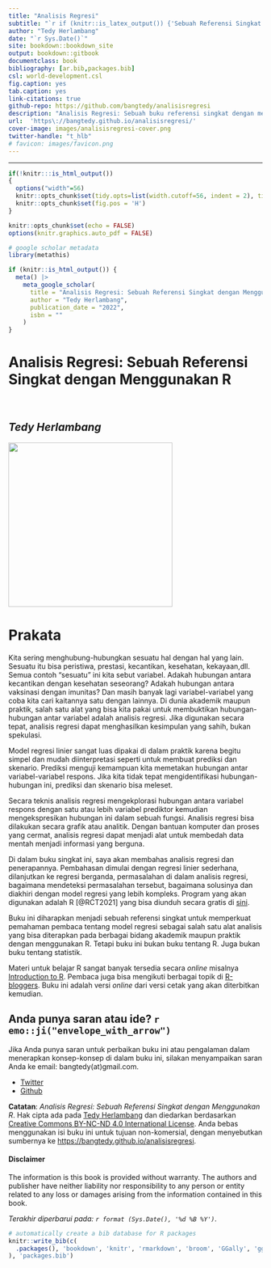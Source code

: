 ```yaml
---
title: "Analisis Regresi"
subtitle: "`r if (knitr::is_latex_output()) {'Sebuah Referensi Singkat dengan Menggunakan R'} else {'Sebuah Referensi Singkat dengan Menggunakan R'}`"
author: "Tedy Herlambang"
date: "`r Sys.Date()`"
site: bookdown::bookdown_site
output: bookdown::gitbook
documentclass: book
bibliography: [ar.bib,packages.bib]
csl: world-development.csl
fig.caption: yes
tab.caption: yes
link-citations: true
github-repo: https://github.com/bangtedy/analisisregresi
description: "Analisis Regresi: Sebuah buku referensi singkat dengan menggunakan R."
url:  'https\://bangtedy.github.io/analisisregresi/'
cover-image: images/analisisregresi-cover.png
twitter-handle: "t_hlb"
# favicon: images/favicon.png
---
```



---

```r
if(!knitr:::is_html_output())
{
  options("width"=56)
  knitr::opts_chunk$set(tidy.opts=list(width.cutoff=56, indent = 2), tidy = TRUE)
  knitr::opts_chunk$set(fig.pos = 'H')
}
```
<!-- R global options: R chunk images display without code (no echo); show PDF image over JPG/PNG when available in PDF output -->



```r
knitr::opts_chunk$set(echo = FALSE)
options(knitr.graphics.auto_pdf = FALSE)
```

```r
# google scholar metadata
library(metathis)

if (knitr::is_html_output()) {
  meta() |> 
    meta_google_scholar(
      title = "Analisis Regresi: Sebuah Referensi Singkat dengan Menggunakan R",
      author = "Tedy Herlambang",
      publication_date = "2022",
      isbn = ""
    ) 
}
```

<!-- HTML Meta Tags -->
<title>Analisis Regresi: Sebuah Referensi Singkat dengan Menggunakan R | Analisis Regresi</title>
<meta name="description" content="Analisis Regresi: Sebuah Referensi Singkat dengan Menggunakan R | Analisis Regresi: Sebuah buku referensi singkat dengan menggunakan R.">

<!-- Facebook Meta Tags -->
<meta property="og:url" content="https://bangtedy.github.io/analisisregresi/">
<meta property="og:type" content="website">
<meta property="og:title" content="Analisis Regresi: Sebuah Referensi Singkat dengan Menggunakan R | Analisis Regresi">
<meta property="og:description" content="Analisis Regresi: Sebuah Referensi Singkat dengan Menggunakan R | Analisis Regresi: Sebuah buku referensi singkat dengan menggunakan R.">
<meta property="og:image" content="https://bangtedy.github.io/analisisregresi//images/analisisregresi-cover.png">

<!-- Twitter Meta Tags -->
<meta name="twitter:card" content="summary_large_image">
<meta property="twitter:domain" content="bangtedy.github.io">
<meta property="twitter:url" content="https://bangtedy.github.io/analisisregresi/">
<meta name="twitter:title" content="Analisis Regresi: Sebuah Referensi Singkat dengan Menggunakan R | Analisis Regresi">
<meta name="twitter:description" content="Analisis Regresi: Sebuah Referensi Singkat dengan Menggunakan R | Analisis Regresi: Sebuah buku referensi singkat dengan menggunakan R.">
<meta name="twitter:image" content="https://bangtedy.github.io/analisisregresi//images/analisisregresi-cover.png">

<!-- Meta Tags Generated via https://www.opengraph.xyz -->
      
# Analisis Regresi: Sebuah Referensi Singkat dengan Menggunakan R {.unnumbered}

<br>

## *Tedy Herlambang* {.unnumbered}

![](images/analisisregresi.jpg){width="325"} 

# Prakata {.unnumbered}

Kita sering menghubung-hubungkan sesuatu hal dengan hal yang lain. Sesuatu itu bisa peristiwa, prestasi, kecantikan, kesehatan, kekayaan,dll. Semua contoh "sesuatu" ini kita sebut variabel. Adakah hubungan antara kecantikan dengan kesehatan seseorang? Adakah hubungan antara vaksinasi dengan imunitas? Dan masih banyak lagi variabel-variabel yang coba kita cari kaitannya satu dengan lainnya. Di dunia akademik maupun praktik, salah satu alat yang bisa kita pakai untuk membuktikan hubungan-hubungan antar variabel adalah analisis regresi. Jika digunakan secara tepat, analisis regresi dapat menghasilkan kesimpulan yang sahih, bukan spekulasi.

Model regresi linier sangat luas dipakai di dalam praktik karena begitu simpel dan mudah diinterpretasi seperti untuk membuat prediksi dan skenario. Prediksi menguji kemampuan kita memetakan hubungan antar variabel-variabel  respons. Jika kita tidak tepat mengidentifikasi hubungan-hubungan ini, prediksi dan skenario bisa meleset. 

Secara teknis analisis regresi mengekplorasi hubungan antara variabel respons dengan satu atau lebih variabel prediktor kemudian mengekspresikan hubungan ini dalam sebuah fungsi. 
Analisis regresi bisa dilakukan secara grafik atau analitik. Dengan bantuan komputer dan proses yang cermat, analisis regresi dapat menjadi alat untuk membedah data mentah menjadi informasi yang berguna. 

Di dalam buku singkat ini, saya akan membahas analisis regresi dan penerapannya. Pembahasan dimulai dengan regresi linier sederhana, dilanjutkan ke regresi berganda, permasalahan di dalam analisis regresi, bagaimana mendeteksi permasalahan tersebut, bagaimana solusinya dan diakhiri dengan model regresi yang lebih kompleks. Program yang akan digunakan adalah R [@RCT2021] yang bisa diunduh secara gratis di [sini](https://www.r-project.org/).

Buku ini diharapkan menjadi sebuah referensi singkat untuk memperkuat pemahaman pembaca tentang model regresi sebagai salah satu alat analisis yang bisa diterapkan pada berbagai bidang akademik maupun praktik dengan menggunakan R. Tetapi buku ini bukan buku tentang R. Juga bukan buku tentang statistik. 

Materi untuk belajar R sangat banyak tersedia secara *online* misalnya [Introduction to R](https://cran.r-project.org/doc/manuals/r-devel/R-intro.html). Pembaca juga bisa mengikuti berbagai topik di [R-bloggers](https://www.r-bloggers.com/). Buku ini adalah versi *online* dari versi cetak yang akan diterbitkan kemudian.

## Anda punya saran atau ide? `r emo::ji("envelope_with_arrow")` {-}

Jika Anda punya saran untuk perbaikan buku ini atau pengalaman dalam menerapkan konsep-konsep di dalam buku ini, silakan menyampaikan saran Anda ke email: bangtedy(at)gmail.com. 

* [Twitter](https://twitter.com/t_hlb)
* [Github](https://github.com/bangtedy)

::: {.rmdnote}
**Catatan**: *Analisis Regresi: Sebuah Referensi Singkat dengan Menggunakan R*. Hak cipta ada pada <a href="https://bangtedy.github.io/analisisregresi">Tedy Herlambang</a> dan diedarkan berdasarkan <a rel="license" href="http://creativecommons.org/licenses/by-nc-nd/4.0/">Creative Commons BY-NC-ND 4.0 International License</a>. Anda bebas menggunakan isi buku ini untuk tujuan non-komersial, dengan menyebutkan sumbernya ke <a href="https://bangtedy.github.io/analisisregresi">https://bangtedy.github.io/analisisregresi</a>.

:::

#### Disclaimer {.unnumbered}

The information is this book is provided without warranty. The authors and publisher have neither liability nor responsibility to any person or entity related to any loss or damages arising from the information contained in this book.

*Terakhir diperbarui pada: `r format (Sys.Date(), '%d %B %Y')`*.

```r
# automatically create a bib database for R packages
knitr::write_bib(c(
  .packages(), 'bookdown', 'knitr', 'rmarkdown', 'broom', 'GGally', 'ggplot2', 'ggpmisc', 'metathis', 'readxl', 'kableExtra'
), 'packages.bib')
```

